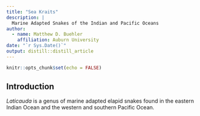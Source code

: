 ```yaml
---
title: "Sea Kraits"
description: |
  Marine Adapted Snakes of the Indian and Pacific Oceans
author:
  - name: Matthew D. Buehler 
    affiliation: Auburn University
date: "`r Sys.Date()`"
output: distill::distill_article
---
```


```r
knitr::opts_chunk$set(echo = FALSE)
```

## Introduction

*Laticauda* is a genus of marine adapted elapid snakes found in the eastern Indian Ocean and the western and southern Pacific Ocean.
